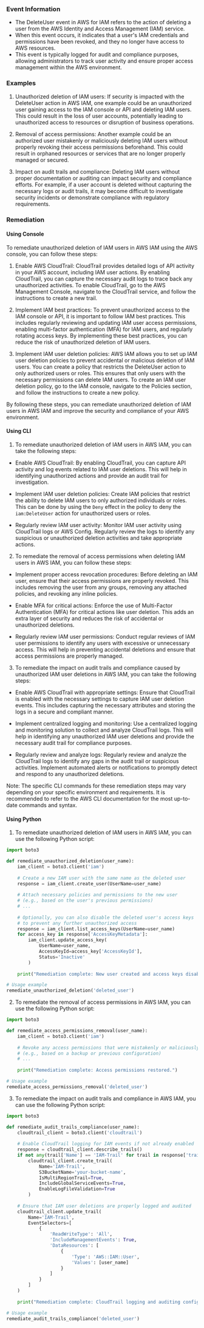 
### Event Information

- The DeleteUser event in AWS for IAM refers to the action of deleting a user from the AWS Identity and Access Management (IAM) service.
- When this event occurs, it indicates that a user's IAM credentials and permissions have been revoked, and they no longer have access to AWS resources.
- This event is typically logged for audit and compliance purposes, allowing administrators to track user activity and ensure proper access management within the AWS environment.


### Examples

1. Unauthorized deletion of IAM users: If security is impacted with the DeleteUser action in AWS IAM, one example could be an unauthorized user gaining access to the IAM console or API and deleting IAM users. This could result in the loss of user accounts, potentially leading to unauthorized access to resources or disruption of business operations.

2. Removal of access permissions: Another example could be an authorized user mistakenly or maliciously deleting IAM users without properly revoking their access permissions beforehand. This could result in orphaned resources or services that are no longer properly managed or secured.

3. Impact on audit trails and compliance: Deleting IAM users without proper documentation or auditing can impact security and compliance efforts. For example, if a user account is deleted without capturing the necessary logs or audit trails, it may become difficult to investigate security incidents or demonstrate compliance with regulatory requirements.

### Remediation

#### Using Console

To remediate unauthorized deletion of IAM users in AWS IAM using the AWS console, you can follow these steps:

1. Enable AWS CloudTrail: CloudTrail provides detailed logs of API activity in your AWS account, including IAM user actions. By enabling CloudTrail, you can capture the necessary audit logs to trace back any unauthorized activities. To enable CloudTrail, go to the AWS Management Console, navigate to the CloudTrail service, and follow the instructions to create a new trail.

2. Implement IAM best practices: To prevent unauthorized access to the IAM console or API, it is important to follow IAM best practices. This includes regularly reviewing and updating IAM user access permissions, enabling multi-factor authentication (MFA) for IAM users, and regularly rotating access keys. By implementing these best practices, you can reduce the risk of unauthorized deletion of IAM users.

3. Implement IAM user deletion policies: AWS IAM allows you to set up IAM user deletion policies to prevent accidental or malicious deletion of IAM users. You can create a policy that restricts the DeleteUser action to only authorized users or roles. This ensures that only users with the necessary permissions can delete IAM users. To create an IAM user deletion policy, go to the IAM console, navigate to the Policies section, and follow the instructions to create a new policy.

By following these steps, you can remediate unauthorized deletion of IAM users in AWS IAM and improve the security and compliance of your AWS environment.

#### Using CLI

1. To remediate unauthorized deletion of IAM users in AWS IAM, you can take the following steps:

- Enable AWS CloudTrail: By enabling CloudTrail, you can capture API activity and log events related to IAM user deletions. This will help in identifying unauthorized actions and provide an audit trail for investigation.

- Implement IAM user deletion policies: Create IAM policies that restrict the ability to delete IAM users to only authorized individuals or roles. This can be done by using the `Deny` effect in the policy to deny the `iam:DeleteUser` action for unauthorized users or roles.

- Regularly review IAM user activity: Monitor IAM user activity using CloudTrail logs or AWS Config. Regularly review the logs to identify any suspicious or unauthorized deletion activities and take appropriate actions.

2. To remediate the removal of access permissions when deleting IAM users in AWS IAM, you can follow these steps:

- Implement proper access revocation procedures: Before deleting an IAM user, ensure that their access permissions are properly revoked. This includes removing the user from any groups, removing any attached policies, and revoking any inline policies.

- Enable MFA for critical actions: Enforce the use of Multi-Factor Authentication (MFA) for critical actions like user deletion. This adds an extra layer of security and reduces the risk of accidental or unauthorized deletions.

- Regularly review IAM user permissions: Conduct regular reviews of IAM user permissions to identify any users with excessive or unnecessary access. This will help in preventing accidental deletions and ensure that access permissions are properly managed.

3. To remediate the impact on audit trails and compliance caused by unauthorized IAM user deletions in AWS IAM, you can take the following steps:

- Enable AWS CloudTrail with appropriate settings: Ensure that CloudTrail is enabled with the necessary settings to capture IAM user deletion events. This includes capturing the necessary attributes and storing the logs in a secure and compliant manner.

- Implement centralized logging and monitoring: Use a centralized logging and monitoring solution to collect and analyze CloudTrail logs. This will help in identifying any unauthorized IAM user deletions and provide the necessary audit trail for compliance purposes.

- Regularly review and analyze logs: Regularly review and analyze the CloudTrail logs to identify any gaps in the audit trail or suspicious activities. Implement automated alerts or notifications to promptly detect and respond to any unauthorized deletions.

Note: The specific CLI commands for these remediation steps may vary depending on your specific environment and requirements. It is recommended to refer to the AWS CLI documentation for the most up-to-date commands and syntax.

#### Using Python

1. To remediate unauthorized deletion of IAM users in AWS IAM, you can use the following Python script:

```python
import boto3

def remediate_unauthorized_deletion(user_name):
    iam_client = boto3.client('iam')
    
    # Create a new IAM user with the same name as the deleted user
    response = iam_client.create_user(UserName=user_name)
    
    # Attach necessary policies and permissions to the new user
    # (e.g., based on the user's previous permissions)
    # ...
    
    # Optionally, you can also disable the deleted user's access keys
    # to prevent any further unauthorized access
    response = iam_client.list_access_keys(UserName=user_name)
    for access_key in response['AccessKeyMetadata']:
        iam_client.update_access_key(
            UserName=user_name,
            AccessKeyId=access_key['AccessKeyId'],
            Status='Inactive'
        )
    
    print("Remediation complete: New user created and access keys disabled.")

# Usage example
remediate_unauthorized_deletion('deleted_user')
```

2. To remediate the removal of access permissions in AWS IAM, you can use the following Python script:

```python
import boto3

def remediate_access_permissions_removal(user_name):
    iam_client = boto3.client('iam')
    
    # Revoke any access permissions that were mistakenly or maliciously removed
    # (e.g., based on a backup or previous configuration)
    # ...
    
    print("Remediation complete: Access permissions restored.")

# Usage example
remediate_access_permissions_removal('deleted_user')
```

3. To remediate the impact on audit trails and compliance in AWS IAM, you can use the following Python script:

```python
import boto3

def remediate_audit_trails_compliance(user_name):
    cloudtrail_client = boto3.client('cloudtrail')
    
    # Enable CloudTrail logging for IAM events if not already enabled
    response = cloudtrail_client.describe_trails()
    if not any(trail['Name'] == 'IAM-Trail' for trail in response['trailList']):
        cloudtrail_client.create_trail(
            Name='IAM-Trail',
            S3BucketName='your-bucket-name',
            IsMultiRegionTrail=True,
            IncludeGlobalServiceEvents=True,
            EnableLogFileValidation=True
        )
    
    # Ensure that IAM user deletions are properly logged and audited
    cloudtrail_client.update_trail(
        Name='IAM-Trail',
        EventSelectors=[
            {
                'ReadWriteType': 'All',
                'IncludeManagementEvents': True,
                'DataResources': [
                    {
                        'Type': 'AWS::IAM::User',
                        'Values': [user_name]
                    }
                ]
            }
        ]
    )
    
    print("Remediation complete: CloudTrail logging and auditing configured.")

# Usage example
remediate_audit_trails_compliance('deleted_user')
```

